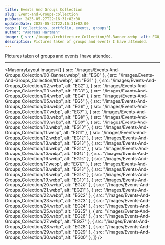 ```yaml
---
title: Events And Groups Collection
slug: Event-and-Groups-collection
pubDate: 2025-05-27T22:16:31+02:00
updatedDate: 2025-05-27T22:16:31+02:00
tags: ['collections, portfolio, events, groups']
author: "Andreas Hartman"
image: { src: /images/Architecture_Collection/00-Banner.webp, alt: EG0, positionx: 30%, positiony: 20%}
description: Pictures taken of groups and events I have attended.
---
```


Pictures taken of groups and events I have attended.


---

<MasonryLayout images={[
    { src: "/images/Events-And-Groups_Collection/00-Banner.webp", alt: "EG0" },
    { src: "/images/Events-And-Groups_Collection/01.webp", alt: "EG1" },
    { src: "/images/Events-And-Groups_Collection/02.webp", alt: "EG2" },
    { src: "/images/Events-And-Groups_Collection/03.webp", alt: "EG3" },
    { src: "/images/Events-And-Groups_Collection/04.webp", alt: "EG4" },
    { src: "/images/Events-And-Groups_Collection/05.webp", alt: "EG5" },
    { src: "/images/Events-And-Groups_Collection/06.webp", alt: "EG6" },
    { src: "/images/Events-And-Groups_Collection/07.webp", alt: "EG7" },
    { src: "/images/Events-And-Groups_Collection/08.webp", alt: "EG8" },
    { src: "/images/Events-And-Groups_Collection/09.webp", alt: "EG9" },
    { src: "/images/Events-And-Groups_Collection/10.webp", alt: "EG10" },
    { src: "/images/Events-And-Groups_Collection/11.webp", alt: "EG11" },
    { src: "/images/Events-And-Groups_Collection/12.webp", alt: "EG12" },
    { src: "/images/Events-And-Groups_Collection/13.webp", alt: "EG13" },
    { src: "/images/Events-And-Groups_Collection/14.webp", alt: "EG14" },
    { src: "/images/Events-And-Groups_Collection/15.webp", alt: "EG15" },
    { src: "/images/Events-And-Groups_Collection/16.webp", alt: "EG16" },
    { src: "/images/Events-And-Groups_Collection/17.webp", alt: "EG17" },
    { src: "/images/Events-And-Groups_Collection/18.webp", alt: "EG18" },
    { src: "/images/Events-And-Groups_Collection/18.webp", alt: "EG18" },
    { src: "/images/Events-And-Groups_Collection/19.webp", alt: "EG19" },
    { src: "/images/Events-And-Groups_Collection/20.webp", alt: "EG20" },
    { src: "/images/Events-And-Groups_Collection/21.webp", alt: "EG21" },
    { src: "/images/Events-And-Groups_Collection/22.webp", alt: "EG22" },
    { src: "/images/Events-And-Groups_Collection/23.webp", alt: "EG23" },
    { src: "/images/Events-And-Groups_Collection/24.webp", alt: "EG24" },
    { src: "/images/Events-And-Groups_Collection/25.webp", alt: "EG25" },
    { src: "/images/Events-And-Groups_Collection/26.webp", alt: "EG26" },
    { src: "/images/Events-And-Groups_Collection/27.webp", alt: "EG27" },
    { src: "/images/Events-And-Groups_Collection/28.webp", alt: "EG28" },
    { src: "/images/Events-And-Groups_Collection/29.webp", alt: "EG29" },
    { src: "/images/Events-And-Groups_Collection/30.webp", alt: "EG30" },
]} />